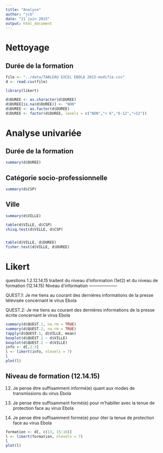 ```yaml
---
title: "Analyse"
author: "jcb"
date: "21 juin 2015"
output: html_document
---
```


Nettoyage
=========

Durée de la formation
---------------------
```r
file <- "../data/TABLEAU EXCEL EBOLA 2015-modifie.csv"
d <- read.csv(file)

library(likert)

d$DUREE <- as.character(d$DUREE)
d$DUREE[is.na(d$DUREE)] <- "NON"
d$DUREE <- as.factor(d$DUREE)
d$DUREE <- factor(d$DUREE, levels = c("NON","< 6","6-12",">12"))

```

Analyse univariée
=================

Durée de la formation
---------------------
```r
summary(d$DUREE)
```


Catégorie socio-professionnelle
-------------------------------

```r
summary(d$CSP)
```

Ville
-----
```r
summary(d$VILLE)

table(d$VILLE, d$CSP)
chisq.test(d$VILLE, d$CSP)


table(d$VILLE, d$DUREE)
fisher.test(d$VILLE, d$DUREE)

```

Likert
======

questions 1.2.12.14.15 traitent du niveau d'information (1et2) et du niveau de formation (12.14.15)
Niveau d'information
--------------------

QUEST.1: Je me tiens au courant des dernières informations de la presse télévisée concernant le virus Ebola

QUEST.2: Je me tiens au courant des dernières informations de la presse écrite concernant le virus Ebola

```r
summary(d$QUEST.1, na.rm = TRUE)
summary(d$QUEST.2, na.rm = TRUE)
tapply(d$QUEST.1, d$VILLE, mean)
boxplot(d$QUEST.1 ~ d$VILLE)
boxplot(d$QUEST.2 ~ d$VILLE)
info <- d[,2:3]
l <- likert(info, nlevels = 7)
l
plot(l)

```

Niveau de formation (12.14.15)
-------------------

12. Je pense être suffisamment informé(e) quant aux modes de transmissions du virus Ebola

14. Je pense être suffisamment formé(e) pour m’habiller avec la tenue de protection face au virus Ebola

15. Je pense être suffisamment formé(e) pour ôter la tenue de protection face au virus Ebola

```r
formation <- d[, c(13, 15:16)]
l <- likert(formation, nlevels = 7)
l
plot(l)
```

